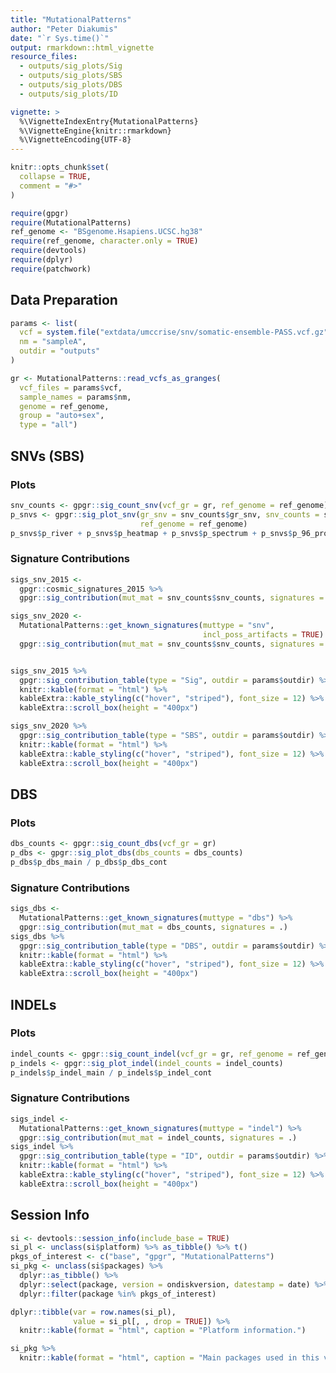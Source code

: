 ```yaml
---
title: "MutationalPatterns"
author: "Peter Diakumis"
date: "`r Sys.time()`"
output: rmarkdown::html_vignette
resource_files:
  - outputs/sig_plots/Sig
  - outputs/sig_plots/SBS
  - outputs/sig_plots/DBS
  - outputs/sig_plots/ID

vignette: >
  %\VignetteIndexEntry{MutationalPatterns}
  %\VignetteEngine{knitr::rmarkdown}
  %\VignetteEncoding{UTF-8}
---
```


```r
knitr::opts_chunk$set(
  collapse = TRUE,
  comment = "#>"
)
```

```r
require(gpgr)
require(MutationalPatterns)
ref_genome <- "BSgenome.Hsapiens.UCSC.hg38"
require(ref_genome, character.only = TRUE)
require(devtools)
require(dplyr)
require(patchwork)
```

## Data Preparation

```r
params <- list(
  vcf = system.file("extdata/umccrise/snv/somatic-ensemble-PASS.vcf.gz", package = "gpgr"),
  nm = "sampleA",
  outdir = "outputs"
)

gr <- MutationalPatterns::read_vcfs_as_granges(
  vcf_files = params$vcf,
  sample_names = params$nm,
  genome = ref_genome,
  group = "auto+sex",
  type = "all")
```

## SNVs (SBS)

### Plots

```r
snv_counts <- gpgr::sig_count_snv(vcf_gr = gr, ref_genome = ref_genome)
p_snvs <- gpgr::sig_plot_snv(gr_snv = snv_counts$gr_snv, snv_counts = snv_counts$snv_counts,
                             ref_genome = ref_genome)
p_snvs$p_river + p_snvs$p_heatmap + p_snvs$p_spectrum + p_snvs$p_96_profile + patchwork::plot_layout(ncol = 1)
```

### Signature Contributions

```r
sigs_snv_2015 <-
  gpgr::cosmic_signatures_2015 %>%
  gpgr::sig_contribution(mut_mat = snv_counts$snv_counts, signatures = .)

sigs_snv_2020 <-
  MutationalPatterns::get_known_signatures(muttype = "snv",
                                           incl_poss_artifacts = TRUE) %>%
  gpgr::sig_contribution(mut_mat = snv_counts$snv_counts, signatures = .)


sigs_snv_2015 %>%
  gpgr::sig_contribution_table(type = "Sig", outdir = params$outdir) %>%
  knitr::kable(format = "html") %>%
  kableExtra::kable_styling(c("hover", "striped"), font_size = 12) %>%
  kableExtra::scroll_box(height = "400px")

sigs_snv_2020 %>%
  gpgr::sig_contribution_table(type = "SBS", outdir = params$outdir) %>%
  knitr::kable(format = "html") %>%
  kableExtra::kable_styling(c("hover", "striped"), font_size = 12) %>%
  kableExtra::scroll_box(height = "400px")
```

## DBS

### Plots

```r
dbs_counts <- gpgr::sig_count_dbs(vcf_gr = gr)
p_dbs <- gpgr::sig_plot_dbs(dbs_counts = dbs_counts)
p_dbs$p_dbs_main / p_dbs$p_dbs_cont
```

### Signature Contributions

```r
sigs_dbs <-
  MutationalPatterns::get_known_signatures(muttype = "dbs") %>%
  gpgr::sig_contribution(mut_mat = dbs_counts, signatures = .)
sigs_dbs %>%
  gpgr::sig_contribution_table(type = "DBS", outdir = params$outdir) %>%
  knitr::kable(format = "html") %>%
  kableExtra::kable_styling(c("hover", "striped"), font_size = 12) %>%
  kableExtra::scroll_box(height = "400px")
```

## INDELs

### Plots

```r
indel_counts <- gpgr::sig_count_indel(vcf_gr = gr, ref_genome = ref_genome)
p_indels <- gpgr::sig_plot_indel(indel_counts = indel_counts)
p_indels$p_indel_main / p_indels$p_indel_cont
```

### Signature Contributions

```r
sigs_indel <-
  MutationalPatterns::get_known_signatures(muttype = "indel") %>%
  gpgr::sig_contribution(mut_mat = indel_counts, signatures = .)
sigs_indel %>%
  gpgr::sig_contribution_table(type = "ID", outdir = params$outdir) %>%
  knitr::kable(format = "html") %>%
  kableExtra::kable_styling(c("hover", "striped"), font_size = 12) %>%
  kableExtra::scroll_box(height = "400px")
```


## Session Info

```r
si <- devtools::session_info(include_base = TRUE)
si_pl <- unclass(si$platform) %>% as_tibble() %>% t()
pkgs_of_interest <- c("base", "gpgr", "MutationalPatterns")
si_pkg <- unclass(si$packages) %>%
  dplyr::as_tibble() %>%
  dplyr::select(package, version = ondiskversion, datestamp = date) %>%
  dplyr::filter(package %in% pkgs_of_interest)

dplyr::tibble(var = row.names(si_pl),
              value = si_pl[, , drop = TRUE]) %>%
  knitr::kable(format = "html", caption = "Platform information.")

si_pkg %>%
  knitr::kable(format = "html", caption = "Main packages used in this vignette.")
```
